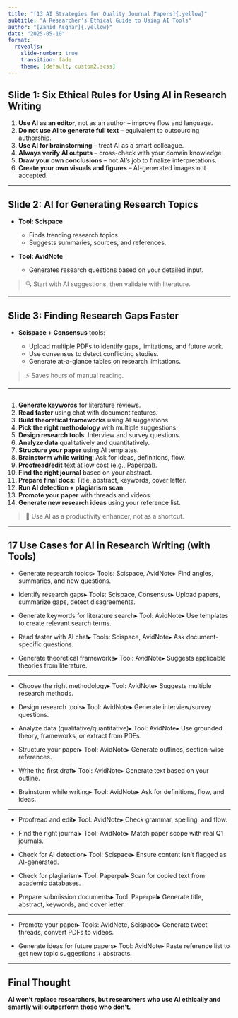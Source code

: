 ---
title: "[13 AI Strategies for Quality Journal Papers]{.yellow}"
subtitle: "A Researcher's Ethical Guide to Using AI Tools"
author: "[Zahid Asghar]{.yellow}"
date: "2025-05-10"
format:
  revealjs:
    slide-number: true
    transition: fade
    theme: [default, custom2.scss]
---

## Slide 1: Six Ethical Rules for Using AI in Research Writing

1. **Use AI as an editor**, not as an author – improve flow and language.
2. **Do not use AI to generate full text** – equivalent to outsourcing authorship.
3. **Use AI for brainstorming** – treat AI as a smart colleague.
4. **Always verify AI outputs** – cross-check with your domain knowledge.
5. **Draw your own conclusions** – not AI's job to finalize interpretations.
6. **Create your own visuals and figures** – AI-generated images not accepted.

---

## Slide 2: AI for Generating Research Topics

* **Tool: Scispace**

  * Finds trending research topics.
  * Suggests summaries, sources, and references.
* **Tool: AvidNote**

  * Generates research questions based on your detailed input.

> 🔍 Start with AI suggestions, then validate with literature.

---

## Slide 3: Finding Research Gaps Faster

* **Scispace + Consensus** tools:

  * Upload multiple PDFs to identify gaps, limitations, and future work.
  * Use consensus to detect conflicting studies.
  * Generate at-a-glance tables on research limitations.

> ⚡ Saves hours of manual reading.

---

## 

1. **Generate keywords** for literature reviews.
2. **Read faster** using chat with document features.
3. **Build theoretical frameworks** using AI suggestions.
4. **Pick the right methodology** with multiple suggestions.
5. **Design research tools**: Interview and survey questions.
6. **Analyze data** qualitatively and quantitatively.
7. **Structure your paper** using AI templates.
8. **Brainstorm while writing**: Ask for ideas, definitions, flow.
9. **Proofread/edit** text at low cost (e.g., Paperpal).
10. **Find the right journal** based on your abstract.
11. **Prepare final docs**: Title, abstract, keywords, cover letter.
12. **Run AI detection + plagiarism scan**.
13. **Promote your paper** with threads and videos.
14. **Generate new research ideas** using your reference list.

> 🎯 Use AI as a productivity enhancer, not as a shortcut.

---

## 17 Use Cases for AI in Research Writing (with Tools)

- Generate research topics▸ Tools: Scispace,
AvidNote▸ Find angles, summaries, and new questions. 

- Identify research gaps▸ Tools: Scispace, Consensus▸ Upload papers, summarize gaps, detect disagreements. 

- Generate keywords for literature search▸ Tool: AvidNote▸ Use templates to create relevant search terms. 


- Read faster with AI chat▸ Tools: Scispace, AvidNote▸ Ask document-specific questions. 

- Generate theoretical frameworks▸ Tool: AvidNote▸ Suggests applicable theories from literature. 

--- 


- Choose the right methodology▸ Tool: AvidNote▸ Suggests multiple research methods. 
- Design research tools▸ Tool: AvidNote▸ Generate interview/survey questions. 

- Analyze data (qualitative/quantitative)▸ Tool: AvidNote▸ Use grounded theory, frameworks, or extract from PDFs. 

- Structure your paper▸ Tool: AvidNote▸ Generate outlines, section-wise references. 

- Write the first draft▸ Tool: AvidNote▸ Generate text based on your outline. 

- Brainstorm while writing▸ Tool: AvidNote▸ Ask for definitions, flow, and ideas.

--- 

- Proofread and edit▸ Tool: AvidNote▸ Check grammar, spelling, and flow. 

- Find the right journal▸ Tool: AvidNote▸ Match paper scope with real Q1 journals. 

- Check for AI detection▸ Tool: Scispace▸ Ensure content isn't flagged as AI-generated. 
- Check for plagiarism▸ Tool: Paperpal▸ Scan for copied text from academic databases. 

- Prepare submission documents▸ Tool: Paperpal▸ Generate title, abstract, keywords, and cover letter. 

--- 

- Promote your paper▸ Tools: AvidNote, Scispace▸ Generate tweet threads, convert PDFs to videos. 

- Generate ideas for future papers▸ Tool: AvidNote▸ Paste reference list to get new topic suggestions + abstracts.



---

## Final Thought

**AI won't replace researchers, but researchers who use AI ethically and smartly will outperform those who don't.**
